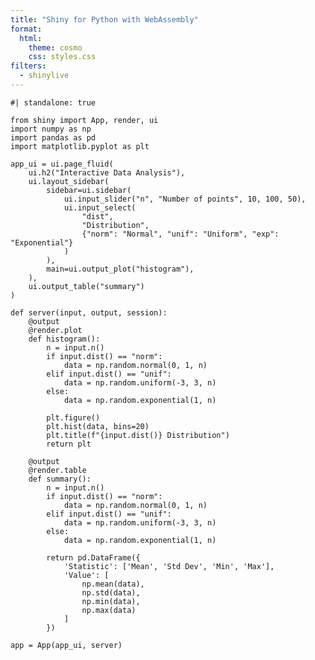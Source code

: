 ```yaml
---
title: "Shiny for Python with WebAssembly"
format: 
  html:
    theme: cosmo
    css: styles.css
filters:
  - shinylive
---
```


```shinylive-python
#| standalone: true

from shiny import App, render, ui
import numpy as np
import pandas as pd
import matplotlib.pyplot as plt

app_ui = ui.page_fluid(
    ui.h2("Interactive Data Analysis"),
    ui.layout_sidebar(
        sidebar=ui.sidebar(
            ui.input_slider("n", "Number of points", 10, 100, 50),
            ui.input_select(
                "dist", 
                "Distribution",
                {"norm": "Normal", "unif": "Uniform", "exp": "Exponential"}
            )
        ),
        main=ui.output_plot("histogram"),
    ),
    ui.output_table("summary")
)

def server(input, output, session):
    @output
    @render.plot
    def histogram():
        n = input.n()
        if input.dist() == "norm":
            data = np.random.normal(0, 1, n)
        elif input.dist() == "unif":
            data = np.random.uniform(-3, 3, n)
        else:
            data = np.random.exponential(1, n)
            
        plt.figure()
        plt.hist(data, bins=20)
        plt.title(f"{input.dist()} Distribution")
        return plt
    
    @output
    @render.table
    def summary():
        n = input.n()
        if input.dist() == "norm":
            data = np.random.normal(0, 1, n)
        elif input.dist() == "unif":
            data = np.random.uniform(-3, 3, n)
        else:
            data = np.random.exponential(1, n)
            
        return pd.DataFrame({
            'Statistic': ['Mean', 'Std Dev', 'Min', 'Max'],
            'Value': [
                np.mean(data),
                np.std(data),
                np.min(data),
                np.max(data)
            ]
        })

app = App(app_ui, server)
```